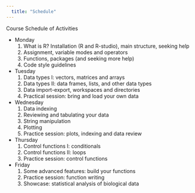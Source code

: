 ```yaml
---
  title: "Schedule"
---
```

Course Schedule of Activities

* Monday
  1. What is R? Installation (R and R-studio), main structure, seeking help
  2. Assignment, variable modes and operators
  3. Functions, packages (and seeking more help)
  4. Code style guidelines

* Tuesday
  1. Data types I: vectors, matrices and arrays
  2. Data types II: data frames, lists, and other data types
  3. Data import-export, workspaces and directories
  4. Practical session: bring and load your own data

* Wednesday
  1. Data indexing
  2. Reviewing and tabulating your data
  3. String manipulation
  4. Plotting
  5. Practice session: plots, indexing and data review

* Thursday
  1. Control functions I: conditionals
  2. Control functions II: loops
  3. Practice session: control functions

* Friday
  1. Some advanced features: build your functions
  2. Practice session: function writing
  3. Showcase: statistical analysis of biological data
  